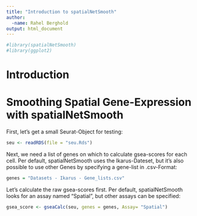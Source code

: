 ```yaml
---
title: "Introduction to spatialNetSmooth"
author:
  -name: Rahel Berghold
output: html_document
---
```


```r
#library(spatialNetSmooth)
#library(ggplot2)
```


# Introduction

# Smoothing Spatial Gene-Expression with spatialNetSmooth
First, let's get a small Seurat-Object for testing:
```r
seu <- readRDS(file = "seu.Rds")
```
Next, we need a list of genes on which to calculate gsea-scores for each cell. Per default, spatialNetSmooth uses the Ikarus-Dateset, but it's also possible to use other Genes by specifying a gene-list in .csv-Format:
```r
genes = "Datasets - Ikarus - Gene_lists.csv"
```
Let's calculate the raw gsea-scores first. Per default, spatialNetSmooth looks for an assay named "Spatial", but other assays can be specified:
```r
gsea_score <- gseaCalc(seu, genes = genes, Assay= "Spatial")
```

